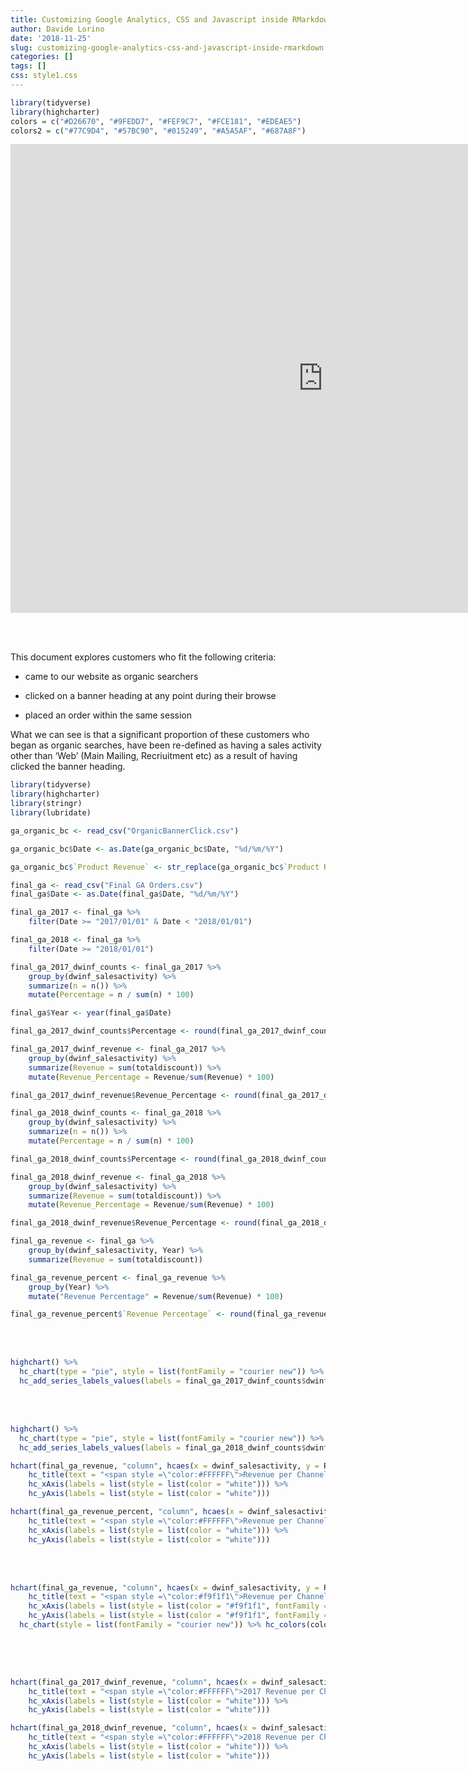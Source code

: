 ```yaml
---
title: Customizing Google Analytics, CSS and Javascript inside RMarkdown
author: Davide Lorino
date: '2018-11-25'
slug: customizing-google-analytics-css-and-javascript-inside-rmarkdown
categories: []
tags: []
css: style1.css
---
```


```r
library(tidyverse)
library(highcharter)
colors = c("#D26670", "#9FEDD7", "#FEF9C7", "#FCE181", "#EDEAE5")
colors2 = c("#77C9D4", "#57BC90", "#015249", "#A5A5AF", "#687A8F")
```


<iframe width="1000" height="750" src="https://datastudio.google.com/embed/reporting/1pL3zS4tqdxESe7ho-H4siIbwTdlrYWOE/page/Nyzc" frameborder="0" style="border:0" allowfullscreen></iframe>
<br></br>

This document explores customers who fit the following criteria:

  * came to our website as organic searchers
    
  * clicked on a banner heading at any point during their browse
    
  * placed an order within the same session

What we can see is that a significant proportion of these customers who began as organic searches, have been re-defined as having a sales activity other than 'Web' (Main Mailing, Recriuitment etc) as a result of having clicked the banner heading.

```r
library(tidyverse)
library(highcharter)
library(stringr)
library(lubridate)
```

```r

ga_organic_bc <- read_csv("OrganicBannerClick.csv")

ga_organic_bc$Date <- as.Date(ga_organic_bc$Date, "%d/%m/%Y")

ga_organic_bc$`Product Revenue` <- str_replace(ga_organic_bc$`Product Revenue`, "$", "")

```


```r

final_ga <- read_csv("Final GA Orders.csv")
final_ga$Date <- as.Date(final_ga$Date, "%d/%m/%Y")

final_ga_2017 <- final_ga %>%
    filter(Date >= "2017/01/01" & Date < "2018/01/01")

final_ga_2018 <- final_ga %>%
    filter(Date >= "2018/01/01")

final_ga_2017_dwinf_counts <- final_ga_2017 %>%
    group_by(dwinf_salesactivity) %>%
    summarize(n = n()) %>%
    mutate(Percentage = n / sum(n) * 100)

final_ga$Year <- year(final_ga$Date)

final_ga_2017_dwinf_counts$Percentage <- round(final_ga_2017_dwinf_counts$Percentage, 2)

final_ga_2017_dwinf_revenue <- final_ga_2017 %>%
    group_by(dwinf_salesactivity) %>%
    summarize(Revenue = sum(totaldiscount)) %>%
    mutate(Revenue_Percentage = Revenue/sum(Revenue) * 100)

final_ga_2017_dwinf_revenue$Revenue_Percentage <- round(final_ga_2017_dwinf_revenue$Revenue_Percentage, 2)

```

```r


final_ga_2018_dwinf_counts <- final_ga_2018 %>%
    group_by(dwinf_salesactivity) %>%
    summarize(n = n()) %>%
    mutate(Percentage = n / sum(n) * 100)

final_ga_2018_dwinf_counts$Percentage <- round(final_ga_2018_dwinf_counts$Percentage, 2)

final_ga_2018_dwinf_revenue <- final_ga_2018 %>%
    group_by(dwinf_salesactivity) %>%
    summarize(Revenue = sum(totaldiscount)) %>%
    mutate(Revenue_Percentage = Revenue/sum(Revenue) * 100)

final_ga_2018_dwinf_revenue$Revenue_Percentage <- round(final_ga_2018_dwinf_revenue$Revenue_Percentage, 2)

final_ga_revenue <- final_ga %>%
    group_by(dwinf_salesactivity, Year) %>%
    summarize(Revenue = sum(totaldiscount)) 

final_ga_revenue_percent <- final_ga_revenue %>%
    group_by(Year) %>%
    mutate("Revenue Percentage" = Revenue/sum(Revenue) * 100) 

final_ga_revenue_percent$`Revenue Percentage` <- round(final_ga_revenue_percent$`Revenue Percentage`, 2)
```
<br></br>
```r
highchart() %>% 
  hc_chart(type = "pie", style = list(fontFamily = "courier new")) %>% 
  hc_add_series_labels_values(labels = final_ga_2017_dwinf_counts$dwinf_salesactivity, values = final_ga_2017_dwinf_counts$Percentage, name = "Orders per Channel %") %>% hc_title(text = "<span style =\"color:#f9f1f1\">Organic Searchers Final GMS Segment After Banner Click 2017</span>", useHTML = TRUE) %>% hc_plotOptions(pie = list (dataLabels = list(color = "#f9f1f1"), size = "250")) %>% hc_colors(colors2)
```
<br></br>
```r
highchart() %>% 
  hc_chart(type = "pie", style = list(fontFamily = "courier new")) %>% 
  hc_add_series_labels_values(labels = final_ga_2018_dwinf_counts$dwinf_salesactivity, values = final_ga_2018_dwinf_counts$Percentage, name = "Orders per Channel %") %>% hc_title(text = "<span style =\"color:#f9f1f1\">Organic Searchers Final GMS Segment After Banner Click 2018</span>", useHTML = TRUE) %>% hc_plotOptions(pie = list (dataLabels = list(color = "#f9f1f1"), size = "250")) %>% hc_colors(colors2)

```
```r
hchart(final_ga_revenue, "column", hcaes(x = dwinf_salesactivity, y = Revenue, group = Year)) %>%
    hc_title(text = "<span style =\"color:#FFFFFF\">Revenue per Channel (in Dollars)</span>", useHTML = TRUE) %>% hc_legend(useHTML = TRUE, itemStyle = list(color = "#FFFFFF", fontWeight = "bold")) %>%
    hc_xAxis(labels = list(style = list(color = "white"))) %>%
    hc_yAxis(labels = list(style = list(color = "white")))
```
```r
hchart(final_ga_revenue_percent, "column", hcaes(x = dwinf_salesactivity, y = `Revenue Percentage`, group = Year)) %>%
    hc_title(text = "<span style =\"color:#FFFFFF\">Revenue per Channel (% of Yearly Revenue)</span>", useHTML = TRUE) %>% hc_legend(useHTML = TRUE, itemStyle = list(color = "#FFFFFF", fontWeight = "bold")) %>%
    hc_xAxis(labels = list(style = list(color = "white"))) %>%
    hc_yAxis(labels = list(style = list(color = "white")))
```
<br></br>
```r

hchart(final_ga_revenue, "column", hcaes(x = dwinf_salesactivity, y = Revenue, group = Year)) %>%
    hc_title(text = "<span style =\"color:#f9f1f1\">Revenue per Channel</span>", useHTML = TRUE, itemStyle = list(fontFamily = "courier new")) %>% hc_legend(useHTML = TRUE, itemStyle = list(color = "#f9f1f1", fontWeight = "bold", fontFamily = "courier new")) %>%
    hc_xAxis(labels = list(style = list(color = "#f9f1f1", fontFamily = "courier new"))) %>%
    hc_yAxis(labels = list(style = list(color = "#f9f1f1", fontFamily = "courier new"))) %>%
  hc_chart(style = list(fontFamily = "courier new")) %>% hc_colors(colors2)
  
```
<br></br>
```r

hchart(final_ga_2017_dwinf_revenue, "column", hcaes(x = dwinf_salesactivity, y = Revenue)) %>%
    hc_title(text = "<span style =\"color:#FFFFFF\">2017 Revenue per Channel</span>", useHTML = TRUE, itemStyle = list(fontFamily = "courier new")) %>% hc_legend(useHTML = TRUE, itemStyle = list(color = "#FFFFFF", fontWeight = "bold")) %>%
    hc_xAxis(labels = list(style = list(color = "white"))) %>%
    hc_yAxis(labels = list(style = list(color = "white")))
```

```r


hchart(final_ga_2018_dwinf_revenue, "column", hcaes(x = dwinf_salesactivity, y = Revenue)) %>%
    hc_title(text = "<span style =\"color:#FFFFFF\">2018 Revenue per Channel</span>", useHTML = TRUE) %>% hc_legend(useHTML = TRUE, itemStyle = list(color = "#FFFFFF", fontWeight = "bold")) %>%
    hc_xAxis(labels = list(style = list(color = "white"))) %>%
    hc_yAxis(labels = list(style = list(color = "white")))

```